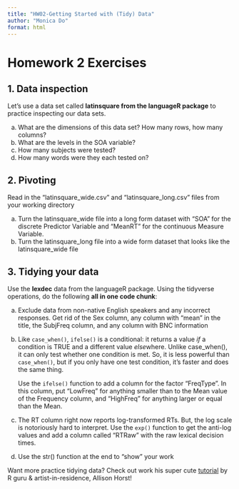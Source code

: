 ```yaml
---
title: "HW02-Getting Started with (Tidy) Data"
author: "Monica Do"
format: html
---
```


# Homework 2 Exercises

## 1. Data inspection

Let's use a data set called **latinsquare from the languageR package** to practice inspecting our data sets.

a.  What are the dimensions of this data set? How many rows, how many columns?
b.  What are the levels in the SOA variable?
c.  How many subjects were tested?
d.  How many words were they each tested on?

## 2. Pivoting

Read in the "latinsquare_wide.csv" and "latinsquare_long.csv" files from your working directory

a.  Turn the latinsquare_wide file into a long form dataset with "SOA" for the discrete Predictor Variable and "MeanRT" for the continuous Measure Variable.
b.  Turn the latinsquare_long file into a wide form dataset that looks like the latinsquare_wide file

## 3. Tidying your data

Use the **lexdec** data from the languageR package. Using the tidyverse operations, do the following **all in one code chunk**:

a.  Exclude data from non-native English speakers and any incorrect responses. Get rid of the Sex column, any column with "mean" in the title, the SubjFreq column, and any column with BNC information

b.  Like `case_when()`, `ifelse()` is a conditional: it returns a value *if* a condition is TRUE and a different value *else*where. Unlike case_when(), it can only test whether one condition is met. So, it is less powerful than `case_when()`, but if you only have one test condition, it's faster and does the same thing.

    Use the `ifelse()` function to add a column for the factor "FreqType". In this column, put "LowFreq" for anything smaller than to the Mean value of the Frequency column, and "HighFreq" for anything larger or equal than the Mean.

c.  The RT column right now reports log-transformed RTs. But, the log scale is notoriously hard to interpret. Use the `exp()` function to get the anti-log values and add a column called "RTRaw" with the raw lexical decision times.

d.  Use the str() function at the end to "show" your work

::: callout-tip
Want more practice tidying data? Check out work his super cute [tutorial](https://allisonhorst.shinyapps.io/dplyr-learnr/#section-welcome "More tidy practice!") by R guru & artist-in-residence, Allison Horst!
:::
